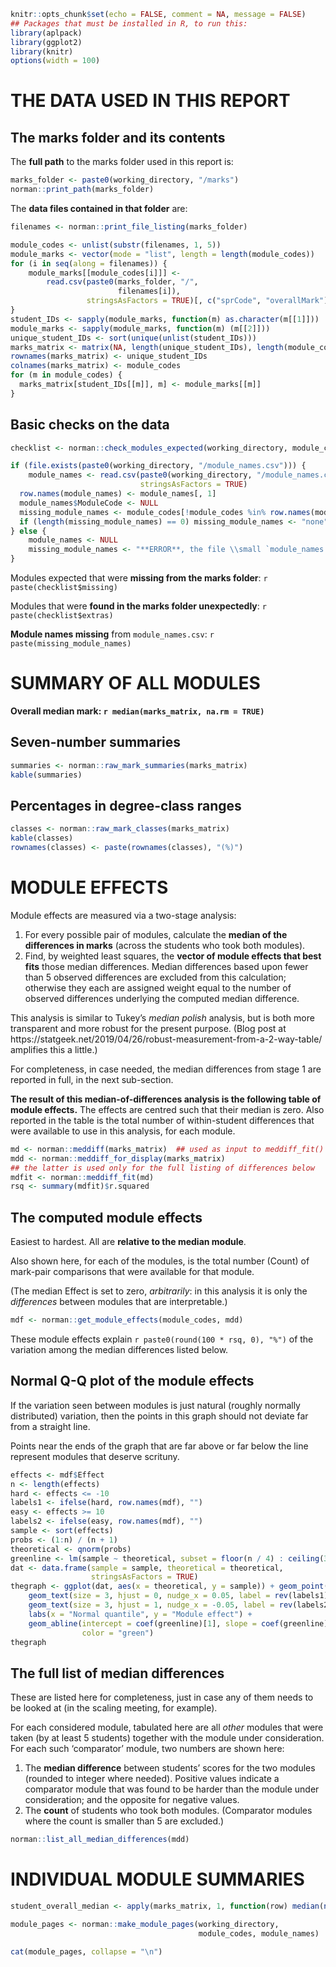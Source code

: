 ```r
knitr::opts_chunk$set(echo = FALSE, comment = NA, message = FALSE)
## Packages that must be installed in R, to run this:
library(aplpack)
library(ggplot2)
library(knitr)
options(width = 100)
```

# THE DATA USED IN THIS REPORT

## The marks folder and its contents

The **full path** to the marks folder used in this report is:
```r
marks_folder <- paste0(working_directory, "/marks")
norman::print_path(marks_folder)
```

The **data files contained in that folder** are: 
```r
filenames <- norman::print_file_listing(marks_folder)
```

```r
module_codes <- unlist(substr(filenames, 1, 5))
module_marks <- vector(mode = "list", length = length(module_codes))
for (i in seq(along = filenames)) {
    module_marks[[module_codes[i]]] <-
        read.csv(paste0(marks_folder, "/", 
                        filenames[i]),
                 stringsAsFactors = TRUE)[, c("sprCode", "overallMark")]
}
student_IDs <- sapply(module_marks, function(m) as.character(m[[1]]))
module_marks <- sapply(module_marks, function(m) (m[[2]]))
unique_student_IDs <- sort(unique(unlist(student_IDs)))
marks_matrix <- matrix(NA, length(unique_student_IDs), length(module_codes))
rownames(marks_matrix) <- unique_student_IDs
colnames(marks_matrix) <- module_codes
for (m in module_codes) {
  marks_matrix[student_IDs[[m]], m] <- module_marks[[m]]
}
```

## Basic checks on the data 

```r
checklist <- norman::check_modules_expected(working_directory, module_codes)
```

```r
if (file.exists(paste0(working_directory, "/module_names.csv"))) {
    module_names <- read.csv(paste0(working_directory, "/module_names.csv"),
                             stringsAsFactors = TRUE)
  row.names(module_names) <- module_names[, 1]
  module_names$ModuleCode <- NULL
  missing_module_names <- module_codes[!module_codes %in% row.names(module_names)]
  if (length(missing_module_names) == 0) missing_module_names <- "none"
} else {
    module_names <- NULL
    missing_module_names <- "**ERROR**, the file \\small `module_names.csv` \\normalsize does not exist"
}
```

Modules expected that were **missing from the marks folder**: 
`r paste(checklist$missing)`

Modules that were **found in the marks folder unexpectedly**: 
`r paste(checklist$extras)`

**Module names missing** from \small `module_names.csv`\normalsize: `r paste(missing_module_names)`


# SUMMARY OF ALL MODULES

**Overall median mark: `r median(marks_matrix, na.rm = TRUE)`**

## Seven-number summaries

```r
summaries <- norman::raw_mark_summaries(marks_matrix)
kable(summaries)
```

## Percentages in degree-class ranges

```r
classes <- norman::raw_mark_classes(marks_matrix)
kable(classes)
rownames(classes) <- paste(rownames(classes), "(%)")
```

\newpage


# MODULE EFFECTS

Module effects are measured via a two-stage analysis:

1. For every possible pair of modules, calculate the **median of the differences in marks** (across the students who took both modules).
2. Find, by weighted least squares, the **vector of module effects that best fits** those median differences. Median differences based upon fewer than 5 observed differences are excluded from this calculation; otherwise they each are assigned weight equal to the number of observed differences underlying the computed median difference.

This analysis is similar to Tukey's _median polish_ analysis, but is both more transparent and more robust for the present purpose.  (Blog post at https://statgeek.net/2019/04/26/robust-measurement-from-a-2-way-table/ amplifies this a little.)

For completeness, in case needed, the median differences from stage 1 are reported in full, in the next sub-section.

**The result of this median-of-differences analysis is the following table of module effects.**  The effects are centred such that their median is zero.  Also reported in the table is the total number of within-student differences that were available to use in this analysis, for each module.


```r
md <- norman::meddiff(marks_matrix)  ## used as input to meddiff_fit()
mdd <- norman::meddiff_for_display(marks_matrix)
## the latter is used only for the full listing of differences below
mdfit <- norman::meddiff_fit(md)
rsq <- summary(mdfit)$r.squared
```


## The computed module effects

Easiest to hardest.  All are **relative to the median module**. 

Also shown here, for each of the modules, is the total number (Count) of mark-pair comparisons that were available for that module.

(The median Effect is set to zero, _arbitrarily_: in this analysis it is only the _differences_ between modules that are interpretable.)   


```r
mdf <- norman::get_module_effects(module_codes, mdd)
```

These module effects explain `r paste0(round(100 * rsq, 0), "%")` of the variation among the median differences listed below.

## Normal Q-Q plot of the module effects

If the variation seen between modules is just natural (roughly normally distributed) variation, then the points in this graph should not deviate far from a straight line.

Points near the ends of the graph that are far above or far below the line represent modules that deserve scrituny.

```r
effects <- mdf$Effect
n <- length(effects)
hard <- effects <= -10
labels1 <- ifelse(hard, row.names(mdf), "")
easy <- effects >= 10
labels2 <- ifelse(easy, row.names(mdf), "")
sample <- sort(effects)
probs <- (1:n) / (n + 1)
theoretical <- qnorm(probs)
greenline <- lm(sample ~ theoretical, subset = floor(n / 4) : ceiling(3 * n / 4))
dat <- data.frame(sample = sample, theoretical = theoretical,
                  stringsAsFactors = TRUE)
thegraph <- ggplot(dat, aes(x = theoretical, y = sample)) + geom_point() +
    geom_text(size = 3, hjust = 0, nudge_x = 0.05, label = rev(labels1)) +
    geom_text(size = 3, hjust = 1, nudge_x = -0.05, label = rev(labels2)) +
    labs(x = "Normal quantile", y = "Module effect") +
    geom_abline(intercept = coef(greenline)[1], slope = coef(greenline)[2],
                color = "green")
thegraph
```

## The full list of median differences

These are listed here for completeness, just in case any of them needs to be looked at (in the scaling meeting, for example).

For each considered module, tabulated here are all _other_ modules that were taken (by at least 5 students) together with the module under consideration.  For each such 'comparator' module, two numbers are shown here:

1. The **median difference** between students' scores for the two modules (rounded to integer where needed).  Positive values indicate a comparator module that was found to be harder than the module under consideration; and the opposite for negative values.
2. The **count** of students who took both modules. (Comparator modules where the count is smaller than 5 are excluded.)

\small

```r
norman::list_all_median_differences(mdd)
```

\normalsize

\newpage


# INDIVIDUAL MODULE SUMMARIES

```r
student_overall_median <- apply(marks_matrix, 1, function(row) median(na.omit(row)))
```

```r
module_pages <- norman::make_module_pages(working_directory,
                                          module_codes, module_names)
```

```r
cat(module_pages, collapse = "\n")
```

